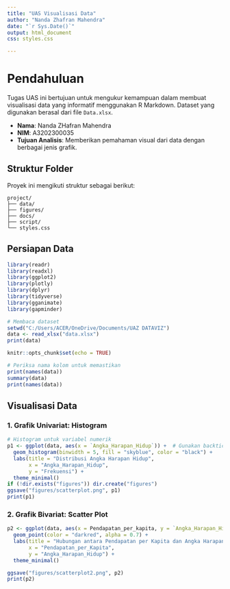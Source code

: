 ```yaml
---
title: "UAS Visualisasi Data"
author: "Nanda Zhafran Mahendra"
date: "`r Sys.Date()`"
output: html_document
css: styles.css

---
```

# Pendahuluan

Tugas UAS ini bertujuan untuk mengukur kemampuan dalam membuat visualisasi data yang informatif menggunakan R Markdown. Dataset yang digunakan berasal dari file `Data.xlsx`.

- **Nama**: Nanda ZHafran Mahendra
- **NIM**:  A3202300035
- **Tujuan Analisis**: Memberikan pemahaman visual dari data dengan berbagai jenis grafik.

## Struktur Folder

Proyek ini mengikuti struktur sebagai berikut:

```
project/
├── data/       
├── figures/  
├── docs/       
├── script/     
└── styles.css  
```

## Persiapan Data
```r
library(readr)
library(readxl)
library(ggplot2)
library(plotly)
library(dplyr)
library(tidyverse)
library(gganimate)
library(gapminder)

# Membaca dataset
setwd("C:/Users/ACER/OneDrive/Documents/UAZ DATAVIZ")
data <- read_xlsx("data.xlsx")
print(data)

knitr::opts_chunk$set(echo = TRUE)

# Periksa nama kolom untuk memastikan
print(names(data))
summary(data)
print(names(data))

```
## Visualisasi Data

### 1. Grafik Univariat: Histogram


```r
# Histogram untuk variabel numerik
p1 <- ggplot(data, aes(x = `Angka_Harapan_Hidup`)) +  # Gunakan backticks jika ada spasi di nama kolom
  geom_histogram(binwidth = 5, fill = "skyblue", color = "black") +
  labs(title = "Distribusi Angka Harapan Hidup",
       x = "Angka_Harapan_Hidup",
       y = "Frekuensi") +
  theme_minimal()
if (!dir.exists("figures")) dir.create("figures")
ggsave("figures/scatterplot.png", p1)
print(p1)
```

### 2. Grafik Bivariat: Scatter Plot

```r
p2 <- ggplot(data, aes(x = Pendapatan_per_kapita, y = `Angka_Harapan_Hidup`)) +
  geom_point(color = "darkred", alpha = 0.7) +
  labs(title = "Hubungan antara Pendapatan per Kapita dan Angka Harapan Hidup",
       x = "Pendapatan_per_Kapita",
       y = "Angka_Harapan_Hidup") +
  theme_minimal()

ggsave("figures/scatterplot2.png", p2)
print(p2)
```

